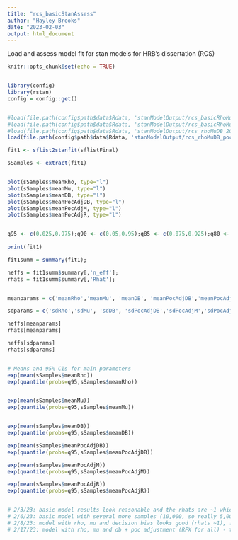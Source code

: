 ```yaml
---
title: "rcs_basicStanAssess"
author: "Hayley Brooks"
date: "2023-02-03"
output: html_document
---
```


Load and assess model fit for stan models for HRB's dissertation (RCS)

```r
knitr::opts_chunk$set(echo = TRUE)


library(config)
library(rstan)
config = config::get()


#load(file.path(config$path$data$Rdata, 'stanModelOutput/rcs_basicRhoMu_20230125.Rdata'));
#load(file.path(config$path$data$Rdata, 'stanModelOutput/rcs_basicRhoMu_20230203.Rdata'));
#load(file.path(config$path$data$Rdata, 'stanModelOutput/rcs_rhoMuDB_20230208.Rdata'))
load(file.path(config$path$data$Rdata, 'stanModelOutput/rcs_rhoMuDB_pocadj_20230217.Rdata'))
```


```r

fit1 <- sflist2stanfit(sflistFinal)

sSamples <- extract(fit1)


plot(sSamples$meanRho, type="l")
plot(sSamples$meanMu, type="l")
plot(sSamples$meanDB, type="l")
plot(sSamples$meanPocAdjDB, type="l")
plot(sSamples$meanPocAdjM, type="l")
plot(sSamples$meanPocAdjR, type="l")


q95 <- c(0.025,0.975);q90 <- c(0.05,0.95);q85 <- c(0.075,0.925);q80 <- c(0.1,0.9);q75 <- c(0.125,0.875);q70 <- c(0.15,0.85)
 
print(fit1)

fit1summ = summary(fit1);

neffs = fit1summ$summary[,'n_eff'];
rhats = fit1summ$summary[,'Rhat'];


meanparams = c('meanRho','meanMu', 'meanDB', 'meanPocAdjDB','meanPocAdjM','meanPocAdjR')

sdparams = c('sdRho','sdMu', 'sdDB', 'sdPocAdjDB','sdPocAdjM','sdPocAdjR')

neffs[meanparams]
rhats[meanparams]

neffs[sdparams]
rhats[sdparams]


# Means and 95% CIs for main parameters
exp(mean(sSamples$meanRho))
exp(quantile(probs=q95,sSamples$meanRho))


exp(mean(sSamples$meanMu))
exp(quantile(probs=q95,sSamples$meanMu))


exp(mean(sSamples$meanDB))
exp(quantile(probs=q95,sSamples$meanDB))

exp(mean(sSamples$meanPocAdjDB))
exp(quantile(probs=q95,sSamples$meanPocAdjDB))

exp(mean(sSamples$meanPocAdjM))
exp(quantile(probs=q95,sSamples$meanPocAdjM))

exp(mean(sSamples$meanPocAdjR))
exp(quantile(probs=q95,sSamples$meanPocAdjR))


# 2/3/23: basic model results look reasonable and the rhats are ~1 which is good, will run this model again with many more samples. 
# 2/6/23: basic model with several more samples (10,000, so really 5,000) similarly looks good! Will complicate wtih decision bias
# 2/8/23: model with rho, mu and decision bias looks good (rhats ~1), fewer effective samples for decision bias but the parameter estimates look reasonable
# 2/17/23: model with rho, mu and db + poc adjustment (RFX for all) - takes about 17 hours with 4 chains and 10k samples. The traceplots look fuzzy. Rhats are all around 1 with the higest being 1.07 for rho adjust and 1.03 for mean rho but number of effective samples is very small.

```

